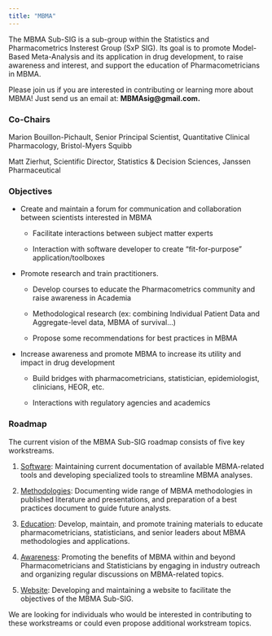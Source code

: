 ```yaml
---
title: "MBMA"
---
```


The MBMA Sub-SIG is a sub-group within the Statistics and Pharmacometrics Insterest Group (SxP SIG). Its goal is to promote Model-Based Meta-Analysis and its application in drug development, to raise awareness and interest, and support the education of Pharmacometricians in MBMA.

Please join us if you are interested in contributing or learning more about MBMA! Just send us an email at: **MBMAsig\@gmail.com.**

### Co-Chairs

Marion Bouillon-Pichault, Senior Principal Scientist, Quantitative Clinical Pharmacology, Bristol-Myers Squibb

Matt Zierhut, Scientific Director, Statistics & Decision Sciences, Janssen Pharmaceutical

### Objectives

-   Create and maintain a forum for communication and collaboration between scientists interested in MBMA

    -   Facilitate interactions between subject matter experts

    -   Interaction with software developer to create "fit-for-purpose" application/toolboxes

-   Promote research and train practitioners.

    -   Develop courses to educate the Pharmacometrics community and raise awareness in Academia

    -   Methodological research (ex: combining Individual Patient Data and Aggregate-level data, MBMA of survival...)

    -   Propose some recommendations for best practices in MBMA

-   Increase awareness and promote MBMA to increase its utility and impact in drug development

    -   Build bridges with pharmacometricians, statistician, epidemiologist, clinicians, HEOR, etc.

    -   Interactions with regulatory agencies and academics

### Roadmap

The current vision of the MBMA Sub-SIG roadmap consists of five key workstreams.

1.  [Software]{.underline}: Maintaining current documentation of available MBMA-related tools and developing specialized tools to streamline MBMA analyses.

2.  [Methodologies]{.underline}: Documenting wide range of MBMA methodologies in published literature and presentations, and preparation of a best practices document to guide future analysts.

3.  [Education]{.underline}: Develop, maintain, and promote training materials to educate pharmacometricians, statisticians, and senior leaders about MBMA methodologies and applications.

4.  [Awareness]{.underline}: Promoting the benefits of MBMA within and beyond Pharmacometricians and Statisticians by engaging in industry outreach and organizing regular discussions on MBMA-related topics.

5.  [Website]{.underline}: Developing and maintaining a website to facilitate the objectives of the MBMA Sub-SIG.

We are looking for individuals who would be interested in contributing to these workstreams or could even propose additional workstream topics.
